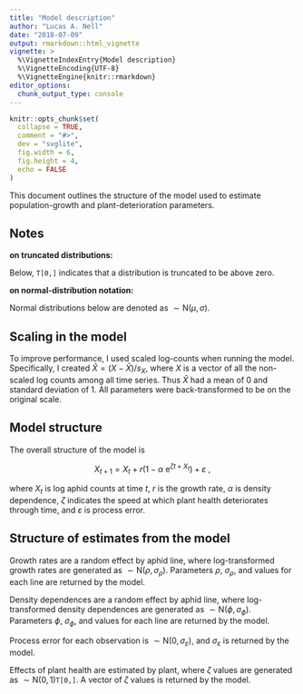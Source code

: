 ```yaml
---
title: "Model description"
author: "Lucas A. Nell"
date: "2018-07-09"
output: rmarkdown::html_vignette
vignette: >
  %\VignetteIndexEntry{Model description}
  %\VignetteEncoding{UTF-8}
  %\VignetteEngine{knitr::rmarkdown}
editor_options: 
  chunk_output_type: console
---
```


```r
knitr::opts_chunk$set(
  collapse = TRUE,
  comment = "#>",
  dev = "svglite", 
  fig.width = 6,
  fig.height = 4,
  echo = FALSE
)
```




This document outlines the structure of the model used to estimate population-growth
and plant-deterioration parameters.



## Notes

__on truncated distributions\:__

Below, `T[0,]` indicates that a distribution is truncated to be above zero.


__on normal-distribution notation\:__

Normal distributions below are denoted as $\sim \text{N}(\mu, \sigma)$.


## Scaling in the model

To improve performance, I used scaled log-counts when running the model.
Specifically, I created $\hat{X} = (X - \bar{X}) / s_X$,
where $X$ is a vector of all the non-scaled log counts among all time series.
Thus $\hat{X}$ had a mean of 0 and standard deviation of 1.
All parameters were back-transformed to be on the original scale.


## Model structure

The overall structure of the model is

$$
X_{t+1} = X_t + r \left( 1 - \alpha ~ \text{e}^{\zeta t + X_t} \right) + \varepsilon
\text{ ,}
$$

where $X_t$ is log aphid counts at time $t$,
$r$ is the growth rate,
$\alpha$ is density dependence,
$\zeta$ indicates the speed at which plant health deteriorates through time,
and
$\varepsilon$ is process error.




## Structure of estimates from the model

Growth rates are a random effect by aphid line, where log-transformed 
growth rates are generated as $\sim \text{N}(\rho, \sigma_{\rho})$.
Parameters $\rho$, $\sigma_\rho$, and values for each line are returned by the model.

Density dependences are a random effect by aphid line, where log-transformed 
density dependences are generated as $\sim \text{N}(\phi, \sigma_{\phi})$.
Parameters $\phi$, $\sigma_\phi$, and values for each line are returned by the model.

Process error for each observation is $\sim \text{N}(0, \sigma_{\varepsilon})$, and
$\sigma_{\varepsilon}$ is returned by the model.

Effects of plant health are estimated by plant, where $\zeta$ values
are generated as $\sim \text{N}(0, 1)\texttt{T[0,]}$.
A vector of $\zeta$ values is returned by the model.



